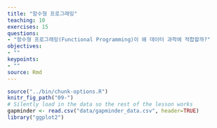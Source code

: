 ```yaml
---
title: "함수형 프로그래밍"
teaching: 10
exercises: 15
questions:
- "함수형 프로그래밍(Functional Programming)이 왜 데이터 과학에 적합할까?"
objectives:
- ""
keypoints:
- ""
source: Rmd
---
```


```r
source("../bin/chunk-options.R")
knitr_fig_path("09-")
# Silently load in the data so the rest of the lesson works
gapminder <- read.csv("data/gapminder_data.csv", header=TRUE)
library("ggplot2")
```

